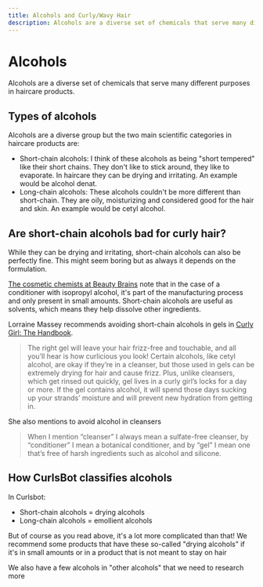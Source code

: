 ```yaml
---
title: Alcohols and Curly/Wavy Hair
description: Alcohols are a diverse set of chemicals that serve many different purposes in haircare products.
---
```


# Alcohols

Alcohols are a diverse set of chemicals that serve many different purposes in haircare products.


## Types of alcohols

Alcohols are a diverse group but the two main scientific categories in haircare products are<InlineReference id="1" />:

- Short-chain alcohols: I think of these alcohols as being "short tempered" like their short chains. They don't like to stick around, they like to evaporate. In haircare they can be drying and irritating. An example would be alcohol denat.
- Long-chain alcohols: These alcohols couldn't be more different than short-chain. They are oily, moisturizing and considered good for the hair and skin. An example would be cetyl alcohol.

## Are short-chain alcohols bad for curly hair?

While they can be drying and irritating, short-chain alcohols can also be perfectly fine. This might seem boring but as always it depends on the formulation.

[The cosmetic chemists at Beauty Brains](https://thebeautybrains.com/2014/04/why-is-there-isopropyl-alcohol-in-my-conditioner/)<InlineReference id="2" /> note that in the case of a conditioner with isopropyl alcohol, it's part of the manufacturing process and only present in small amounts. Short-chain alcohols are useful as solvents, which means they help dissolve other ingredients<InlineReference id="3" />.

Lorraine Massey recommends avoiding short-chain alcohols in gels in [Curly Girl: The Handbook](https://amzn.to/40b2Jfr)<InlineReference id="6" />.

> The right gel will leave your hair frizz-free and touchable, and all you’ll hear is how curlicious you look! Certain alcohols, like cetyl alcohol, are okay if they’re in a cleanser, but those used in gels can be extremely drying for hair and cause frizz. Plus, unlike cleansers, which get rinsed out quickly, gel lives in a curly girl’s locks for a day or more. If the gel contains alcohol, it will spend those days sucking up your strands’ moisture and will prevent new hydration from getting in.

She also mentions to avoid alcohol in cleansers

> When I mention “cleanser” I always mean a sulfate-free cleanser, by “conditioner” I mean a botanical conditioner, and by “gel” I mean one that’s free of harsh ingredients such as alcohol and silicone.


## How CurlsBot classifies alcohols

In Curlsbot:

- Short-chain alcohols = drying alcohols
- Long-chain alcohols = emollient alcohols

But of course as you read above, it's a lot more complicated than that! We recommend some products that have these so-called "drying alcohols" if it's in small amounts or in a product that is not meant to stay on hair

We also have a few alcohols in "other alcohols" that we need to research more

<AutoReferencesList />
